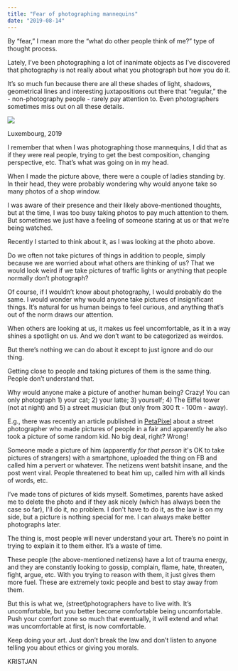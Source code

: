 ```yaml
---
title: "Fear of photographing mannequins"
date: "2019-08-14"
---
```


By “fear,” I mean more the “what do other people think of me?” type of thought process.

Lately, I’ve been photographing a lot of inanimate objects as I’ve discovered that photography is not really about what you photograph but how you do it.

It’s so much fun because there are all these shades of light, shadows, geometrical lines and interesting juxtapositions out there that “regular,” the - non-photography people - rarely pay attention to. Even photographers sometimes miss out on all these details.

![](https://kristjanvingel.files.wordpress.com/2019/08/dscf9350.jpg?w=1024)

Luxembourg, 2019

I remember that when I was photographing those mannequins, I did that as if they were real people, trying to get the best composition, changing perspective, etc. That’s what was going on in my head.

When I made the picture above, there were a couple of ladies standing by. In their head, they were probably wondering why would anyone take so many photos of a shop window.

I was aware of their presence and their likely above-mentioned thoughts, but at the time, I was too busy taking photos to pay much attention to them. But sometimes we just have a feeling of someone staring at us or that we’re being watched.

Recently I started to think about it, as I was looking at the photo above.

Do we often not take pictures of things in addition to people, simply because we are worried about what others are thinking of us? That we would look weird if we take pictures of traffic lights or anything that people normally don’t photograph?

Of course, if I wouldn’t know about photography, I would probably do the same. I would wonder why would anyone take pictures of insignificant things. It’s natural for us human beings to feel curious, and anything that’s out of the norm draws our attention.

When others are looking at us, it makes us feel uncomfortable, as it in a way shines a spotlight on us. And we don’t want to be categorized as weirdos.

But there’s nothing we can do about it except to just ignore and do our thing.

Getting close to people and taking pictures of them is the same thing. People don’t understand that.

Why would anyone make a picture of another human being? Crazy! You can only photograph 1) your cat; 2) your latte; 3) yourself; 4) The Eiffel tower (not at night) and 5) a street musician (but only from 300 ft - 100m - away).

E.g., there was recently an article published in [PetaPixel](https://petapixel.com/2019/08/10/this-street-photographer-became-the-target-of-an-online-witch-hunt/) about a street photographer who made pictures of people in a fair and apparently he also took a picture of some random kid. No big deal, right? Wrong!

Someone made a picture of him (apparently _for that person_ it's OK to take pictures of strangers) with a smartphone, uploaded the thing on FB and called him a pervert or whatever. The netizens went batshit insane, and the post went viral. People threatened to beat him up, called him with all kinds of words, etc.

I’ve made tons of pictures of kids myself. Sometimes, parents have asked me to delete the photo and if they ask nicely (which has always been the case so far), I'll do it, no problem. I don't have to do it, as the law is on my side, but a picture is nothing special for me. I can always make better photographs later.

The thing is, most people will never understand your art. There’s no point in trying to explain it to them either. It’s a waste of time.

These people (the above-mentioned netizens) have a lot of trauma energy, and they are constantly looking to gossip, complain, flame, hate, threaten, fight, argue, etc. With you trying to reason with them, it just gives them more fuel. These are extremely toxic people and best to stay away from them.

But this is what we, (street)photographers have to live with. It’s uncomfortable, but you better become comfortable being uncomfortable. Push your comfort zone so much that eventually, it will extend and what was uncomfortable at first, is now comfortable.

Keep doing your art. Just don’t break the law and don’t listen to anyone telling you about ethics or giving you morals.

KRISTJAN
